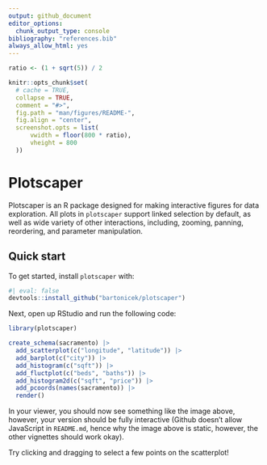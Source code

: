 ```yaml
---
output: github_document
editor_options: 
  chunk_output_type: console
bibliography: "references.bib"
always_allow_html: yes
---
```


<!-- README.md is generated from README.Rmd. Please edit that file -->

```r

ratio <- (1 + sqrt(5)) / 2

knitr::opts_chunk$set(
  # cache = TRUE,
  collapse = TRUE,
  comment = "#>",
  fig.path = "man/figures/README-",
  fig.align = "center",
  screenshot.opts = list(
      vwidth = floor(800 * ratio),
      vheight = 800
  ))
```

# Plotscaper

<!-- badges: start -->
<!-- badges: end -->

Plotscaper is an R package designed for making interactive figures for data exploration. All plots in `plotscaper` support linked selection by default, as well as wide variety of other interactions, including, zooming, panning, reordering, and parameter manipulation.

## Quick start

To get started, install `plotscaper` with:

```r
#| eval: false
devtools::install_github("bartonicek/plotscaper")
```

Next, open up RStudio and run the following code:

```r
library(plotscaper)

create_schema(sacramento) |>
  add_scatterplot(c("longitude", "latitude")) |>
  add_barplot(c("city")) |>
  add_histogram(c("sqft")) |>
  add_fluctplot(c("beds", "baths")) |>
  add_histogram2d(c("sqft", "price")) |>
  add_pcoords(names(sacramento)) |> 
  render()

```

In your viewer, you should now see something like the image above, however, your version should be fully interactive (Github doesn't allow JavaScript in `README.md`, hence why the image above is static, however, the other vignettes should work okay). 

Try clicking and dragging to select a few points on the scatterplot!
